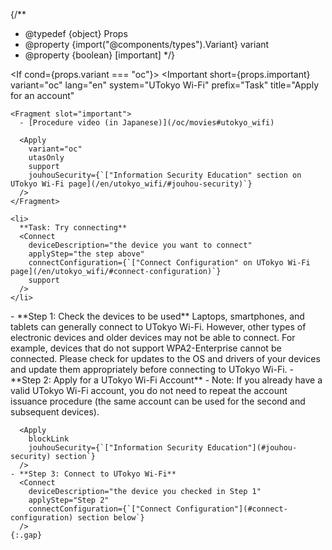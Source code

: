 
{/**
  * @typedef {object} Props
  * @property {import("@components/types").Variant} variant
  * @property {boolean} [important]
  */}

<If cond={props.variant === "oc"}>
  <Important
    short={props.important}
    variant="oc"
    lang="en"
    system="UTokyo Wi-Fi"
    prefix="Task"
    title="Apply for an account"
  >
    <Fragment slot="important">
      - [Procedure video (in Japanese)](/oc/movies#utokyo_wifi)

      <Apply
        variant="oc"
        utasOnly
        support
        jouhouSecurity={`["Information Security Education" section on UTokyo Wi-Fi page](/en/utokyo_wifi/#jouhou-security)`}
      />
    </Fragment>

    <li>
      **Task: Try connecting**
      <Connect
        deviceDescription="the device you want to connect"
        applyStep="the step above"
        connectConfiguration={`["Connect Configuration" on UTokyo Wi-Fi page](/en/utokyo_wifi/#connect-configuration)`}
        support
      />
    </li>
  </Important>
  <Fragment slot="else">
    - **Step 1: Check the devices to be used**  
      Laptops, smartphones, and tablets can generally connect to UTokyo Wi-Fi. However, other types of electronic devices and older devices may not be able to connect. For example, devices that do not support WPA2-Enterprise cannot be connected. Please check for updates to the OS and drivers of your devices and update them appropriately before connecting to UTokyo Wi-Fi.
    - **Step 2: Apply for a UTokyo Wi-Fi Account**
      - Note: If you already have a valid UTokyo Wi-Fi account, you do not need to repeat the account issuance procedure (the same account can be used for the second and subsequent devices).

      <Apply
        blockLink
        jouhouSecurity={`["Information Security Education"](#jouhou-security) section`}
      />
    - **Step 3: Connect to UTokyo Wi-Fi**
      <Connect
        deviceDescription="the device you checked in Step 1"
        applyStep="Step 2"
        connectConfiguration={`["Connect Configuration"](#connect-configuration) section below`}
      />
    {:.gap}
  </Fragment>
</If>
